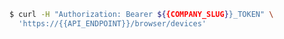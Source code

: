 ```bash
$ curl -H "Authorization: Bearer ${{COMPANY_SLUG}}_TOKEN" \
  'https://{{API_ENDPOINT}}/browser/devices'
```
